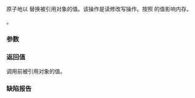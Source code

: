 {{cpp/atomic/atomic_ref/title|exchange}}
{{cpp/atomic/atomic_ref/navbar}}
{{ddcla|constexpr=c++26|1=&lt;!-- C++26 前 value_type 与 T 相同 --&gt;
value_type exchange( value_type desired,
                     std::memory_order order =
                         std::memory_order_seq_cst ) const noexcept;
}}

原子地以 {{c|desired}} 替换被引用对象的值。该操作是读修改写操作。按照 {{c|order}} 的值影响内存。

{{cpp/enable if| {{c/core|std::is_const_v&lt;T&gt;}} 是 {{c|false}} }}。

===参数===
{{par begin}}
{{par|desired|要赋值的值}}
{{par|order|要施加的内存定序制约}}
{{par end}}

===返回值===
调用前被引用对象的值。

===缺陷报告===
{{dr list begin}}
{{dr list item|wg=lwg|dr=3508|paper=P3323R1|std=C++20|before={{tt|exchange}} 对 {{c/core|const T}} 无意义|after=受约束以仅接受非 const 的 {{tt|T}}}}
{{dr list end}}

{{langlinks|en|es|ja}}